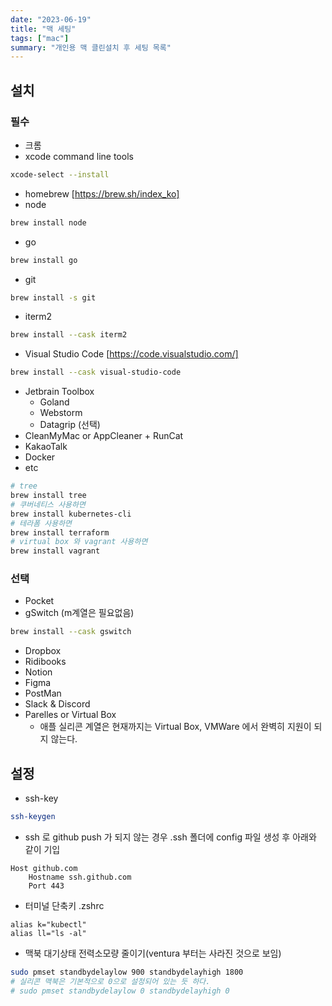 ```yaml
---
date: "2023-06-19"
title: "맥 세팅"
tags: ["mac"]
summary: "개인용 맥 클린설치 후 세팅 목록"
---
```


## 설치

### 필수

- 크롬
- xcode command line tools

```bash
xcode-select --install
```

- homebrew [https://brew.sh/index_ko]
- node

```bash
brew install node
```

- go

```bash
brew install go
```

- git

```bash
brew install -s git
```

- iterm2

```bash
brew install --cask iterm2
```

- Visual Studio Code [https://code.visualstudio.com/]

```bash
brew install --cask visual-studio-code
```

- Jetbrain Toolbox
  - Goland
  - Webstorm
  - Datagrip (선택)
- CleanMyMac or AppCleaner + RunCat
- KakaoTalk
- Docker
- etc

```bash
# tree
brew install tree
# 쿠버네티스 사용하면
brew install kubernetes-cli
# 테라폼 사용하면
brew install terraform
# virtual box 와 vagrant 사용하면
brew install vagrant
```

### 선택

- Pocket
- gSwitch (m계열은 필요없음)

```bash
brew install --cask gswitch
```

- Dropbox
- Ridibooks
- Notion
- Figma
- PostMan
- Slack & Discord
- Parelles or Virtual Box
  - 애플 실리콘 계열은 현재까지는 Virtual Box, VMWare 에서 완벽히 지원이 되지 않는다.

## 설정

- ssh-key

```bash
ssh-keygen
```

- ssh 로 github push 가 되지 않는 경우 .ssh 폴더에 config 파일 생성 후 아래와 같이 기입

```
Host github.com
    Hostname ssh.github.com
    Port 443
```

- 터미널 단축키 .zshrc

```
alias k="kubectl"
alias ll="ls -al"
```

- 맥북 대기상태 전력소모량 줄이기(ventura 부터는 사라진 것으로 보임)

```bash
sudo pmset standbydelaylow 900 standbydelayhigh 1800
# 실리콘 맥북은 기본적으로 0으로 설정되어 있는 듯 하다.
# sudo pmset standbydelaylow 0 standbydelayhigh 0
```
